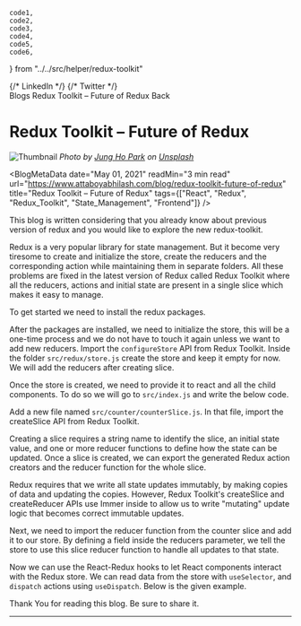     code1,
    code2,
    code3,
    code4,
    code5,
    code6,
} from "../../src/helper/redux-toolkit"

<Meta
    title="Redux Toolkit – Future of Redux | AttaboyAbhilash"
    description="Redux is a very popular library for state management. But it become very tiresome to create and initialize the store, create the reducers and the corresponding action while maintaining them in separate folders. All these problems are fixed in the latest version of Redux called Redux Toolkit where all the reducers, actions and initial state are present in a single slice which makes it easy to manage."
    keywords="React, Redux, Redux Toolkit, State Management, Frontend"
/>

<Head>
    {/* LinkedIn */}
    <meta
        property="og:title"
        content="Redux Toolkit – Future of Redux | AttaboyAbhilash"
    />
    <meta
        property="og:image"
        content="https://images.unsplash.com/photo-1573801209310-61a724e4052a?ixid=MnwxMjA3fDB8MHxwaG90by1wYWdlfHx8fGVufDB8fHx8&ixlib=rb-1.2.1&auto=format&fit=crop&w=1050&q=80.jpg"
    />
    <meta
        property="og:description"
        content="Redux is a very popular library for state management. But it become very tiresome to create and initialize the store, create the reducers and the corresponding action while maintaining them in separate folders. All these problems are fixed in the latest version of Redux called Redux Toolkit where all the reducers, actions and initial state are present in a single slice which makes it easy to manage."
    />
    <meta
        property="og:url"
        content={`https://www.attaboyabhilash.com/blog/redux-toolkit-future-of-redux`}
    />
    {/* Twitter */}
    <meta name="twitter:card" content="summary" />
    <meta name="twitter:site" content="@attaboyabhilash" />
    <meta
        name="twitter:title"
        content="Redux Toolkit – Future of Redux | AttaboyAbhilash"
    />
    <meta
        name="twitter:description"
        content="Redux is a very popular library for state management. But it become very tiresome to create and initialize the store, create the reducers and the corresponding action while maintaining them in separate folders. All these problems are fixed in the latest version of Redux called Redux Toolkit where all the reducers, actions and initial state are present in a single slice which makes it easy to manage."
    />
    <meta
        name="twitter:image"
        content="https://images.unsplash.com/photo-1573801209310-61a724e4052a?ixid=MnwxMjA3fDB8MHxwaG90by1wYWdlfHx8fGVufDB8fHx8&ixlib=rb-1.2.1&auto=format&fit=crop&w=1050&q=80.jpg"
    />
</Head>

<div className={styles.head}>
  <Breadcrumb className={styles.blog_heading2}>
    <Breadcrumb.Item>
        <Link href="/blogs">
            <a>Blogs</a>
        </Link>
    </Breadcrumb.Item>
    <Breadcrumb.Item>Redux Toolkit – Future of Redux</Breadcrumb.Item>
  </Breadcrumb>

  <Link href="/blogs">
      <a className={styles.back_link}><IoArrowBackSharp /> Back</a>
  </Link>
</div>

<div className={styles.blog_details}>

# Redux Toolkit – Future of Redux

![Thumbnail](https://images.unsplash.com/photo-1573801209310-61a724e4052a?ixid=MnwxMjA3fDB8MHxwaG90by1wYWdlfHx8fGVufDB8fHx8&ixlib=rb-1.2.1&auto=format&fit=crop&w=1050&q=80.jpg)
_Photo by [Jung Ho Park](https://unsplash.com/@mylovefromjesus?utm_source=unsplash&utm_medium=referral&utm_content=creditCopyText) on [Unsplash](https://unsplash.com/s/photos/library?utm_source=unsplash&utm_medium=referral&utm_content=creditCopyText)_

<BlogMetaData
    date="May 01, 2021"
    readMin="3 min read"
    url="https://www.attaboyabhilash.com/blog/redux-toolkit-future-of-redux"
    title="Redux Toolkit – Future of Redux"
    tags={["React", "Redux", "Redux_Toolkit", "State_Management", "Frontend"]}
/>

This blog is written considering that you already know about previous version of redux and you would like to explore the new redux-toolkit.

Redux is a very popular library for state management. But it become very tiresome to create and initialize the store, create the reducers and the corresponding action while maintaining them in separate folders. All these problems are fixed in the latest version of Redux called Redux Toolkit where all the reducers, actions and initial state are present in a single slice which makes it easy to manage.

To get started we need to install the redux packages.

<PreWrapper code={code1} language="jsx" />

After the packages are installed, we need to initialize the store, this will be a one-time process and we do not have to touch it again unless we want to add new reducers. Import the `configureStore` API from Redux Toolkit. Inside the folder `src/redux/store.js` create the store and keep it empty for now. We will add the reducers after creating slice.

<PreWrapper code={code2} language="jsx" />

Once the store is created, we need to provide it to react and all the child components. To do so we will go to `src/index.js` and write the below code.

<PreWrapper code={code3} language="jsx" />

Add a new file named `src/counter/counterSlice.js`. In that file, import the createSlice API from Redux Toolkit.

Creating a slice requires a string name to identify the slice, an initial state value, and one or more reducer functions to define how the state can be updated. Once a slice is created, we can export the generated Redux action creators and the reducer function for the whole slice.

Redux requires that we write all state updates immutably, by making copies of data and updating the copies. However, Redux Toolkit's createSlice and createReducer APIs use Immer inside to allow us to write "mutating" update logic that becomes correct immutable updates.

<PreWrapper language="jsx" code={code4} />

Next, we need to import the reducer function from the counter slice and add it to our store. By defining a field inside the reducers parameter, we tell the store to use this slice reducer function to handle all updates to that state.

<PreWrapper language="jsx" code={code5} />

Now we can use the React-Redux hooks to let React components interact with the Redux store. We can read data from the store with `useSelector`, and `dispatch` actions using `useDispatch`. Below is the given example.

<PreWrapper code={code6} language="jsx" />

Thank You for reading this blog. Be sure to share it.

---

<div className={styles.tags}>
    <Tags
        tags={[
            "React",
            "Redux",
            "Redux Toolkit",
            "State Management",
            "Frontend",
        ]}
    />
</div>

</div>
